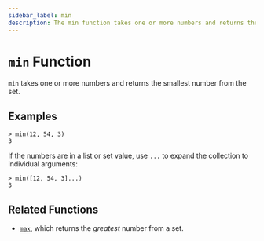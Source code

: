 ```yaml
---
sidebar_label: min
description: The min function takes one or more numbers and returns the smallest number.
---
```


# `min` Function

`min` takes one or more numbers and returns the smallest number from the set.

## Examples

```
> min(12, 54, 3)
3
```

If the numbers are in a list or set value, use `...` to expand the collection
to individual arguments:

```
> min([12, 54, 3]...)
3
```

## Related Functions

* [`max`](/opentf/language/functions/max), which returns the _greatest_ number from a set.
